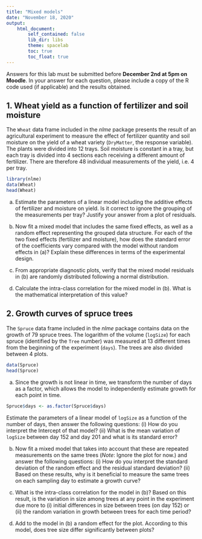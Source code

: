 ```yaml
---
title: "Mixed models"
date: "November 18, 2020"
output: 
    html_document:
        self_contained: false
        lib_dir: libs
        theme: spacelab
        toc: true
        toc_float: true
---
```


Answers for this lab must be submitted before **December 2nd at 5pm on Moodle**. In your answer for each question, please include a copy of the R code used (if applicable) and the results obtained.

## 1. Wheat yield as a function of fertilizer and soil moisture

The `Wheat` data frame included in the *nlme* package presents the result of an agricultural experiment to measure the effect of fertilizer quantity and soil moisture on the yield of a wheat variety (`DryMatter`, the response variable). The plants were divided into 12 trays. Soil moisture is constant in a tray, but each tray is divided into 4 sections each receiving a different amount of fertilizer. There are therefore 48 individual measurements of the yield, i.e. 4 per tray.

```r
library(nlme)
data(Wheat)
head(Wheat)
```

(a) Estimate the parameters of a linear model including the additive effects of fertilizer and moisture on yield. Is it correct to ignore the grouping of the measurements per tray? Justify your answer from a plot of residuals.

(b) Now fit a mixed model that includes the same fixed effects, as well as a random effect representing the grouped data structure. For each of the two fixed effects (fertilizer and moisture), how does the standard error of the coefficients vary compared with the model without random effects in (a)? Explain these differences in terms of the experimental design.

(c) From appropriate diagnostic plots, verify that the mixed model residuals in (b) are randomly distributed following a normal distribution.

(d) Calculate the intra-class correlation for the mixed model in (b). What is the mathematical interpretation of this value?


## 2. Growth curves of spruce trees

The `Spruce` data frame included in the *nlme* package contains data on the growth of 79 spruce trees. The logarithm of the volume (`logSize`) for each spruce (identified by the `Tree` number) was measured at 13 different times from the beginning of the experiment (`days`). The trees are also divided between 4 plots.

```r
data(Spruce)
head(Spruce)
```

(a) Since the growth is not linear in time, we transform the number of days as a factor, which allows the model to independently estimate growth for each point in time.

```r
Spruce$days <- as.factor(Spruce$days)
```

Estimate the parameters of a linear model of `logSize` as a function of the number of days, then answer the following questions: (i) How do you interpret the Intercept of that model? (ii) What is the mean variation of `logSize` between day 152 and day 201 and what is its standard error?

(b) Now fit a mixed model that takes into account that these are repeated measurements on the same trees (*Note*: Ignore the plot for now.) and answer the following questions: (i) How do you interpret the standard deviation of the random effect and the residual standard deviation? (ii) Based on these results, why is it beneficial to measure the same trees on each sampling day to estimate a growth curve?

(c) What is the intra-class correlation for the model in (b)? Based on this result, is the variation in size among trees at any point in the experiment due more to (i) initial differences in size between trees (on day 152) or (ii) the random variation in growth between trees for each time period?

(d) Add to the model in (b) a random effect for the plot. According to this model, does tree size differ significantly between plots?

